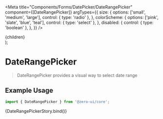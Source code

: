 
<Meta
  title="Components/Forms/DatePicker/DateRangePicker"
  component={[DateRangePicker]}
  argTypes={{
    size: {
      options: ['small', 'medium', 'large'],
      control: { type: 'radio' },
    },
    colorScheme: {
      options: ['pink', 'slate', 'blue', 'teal'],
      control: { type: 'select' },
    },
    disabled: {
      control: { type: 'boolean' },
    },
  }}
/>

  <div style={{ height: '100vh' }}>
    <DateRangePicker {...args}>{children}</DateRangePicker>
  </div>
);

# DateRangePicker

> DateRangePicker provides a visual way to select date range

## Example Usage

```jsx
import { DateRangePicker } from '@zero-ui/core';
```

<Canvas columns={2} withSource="close">
  <Story
    name="DateRangePicker"
    args={{
      size: 'small',
      fullWidth: false,
    }}
  >
    {DateRangePickerStory.bind()}
  </Story>
</Canvas>

<ArgsTable of={DateRangePicker} />
